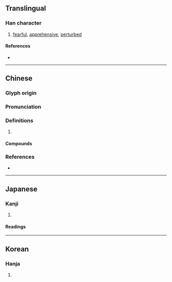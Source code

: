 {{character info/new}}
==Translingual==

===Han character===
{{Han char|rn=61|rad=心|as=08|sn=11|four=92047|canj=PHDD|ids=⿰忄季}}

# [[fearful]], [[apprehensive]], [[perturbed]]

====References====
* {{Han ref|kx=0389.080|dkj=10733|dj=0722.130|hdz=42316.010|uh=60B8|ud=24760|bh=B1AA|bd=45482}}

----

==Chinese==
{{zh-forms}}

===Glyph origin===
{{Han etym}}

===Pronunciation===
{{zh-pron
|m=jì
|c=gwai3,gwai6
|mc=y
|oc=y
|cat=
}}

===Definitions===
{{zh-hanzi}}

# {{rfdef|zh}}

====Compounds====
{{zh-der|心悸|心有餘悸|悸動|悸慄|震悸|餘悸|餘悸猶存|驚悸}}

===References===
* {{R:yue:Hanzi}}

----

==Japanese==

===Kanji===
{{ja-kanji|grade=|rs=心08}}

# {{rfdef|ja|sort=心08}}

====Readings====
{{ja-readings
|on=き, ぎ
|kun=おそ-れる
}}

----

==Korean==

===Hanja===
{{ko-hanja|hangeul=계|eumhun=|rv=gye|mr=kye|y=kyey}}

# {{rfdef|ko|sort=心08}}